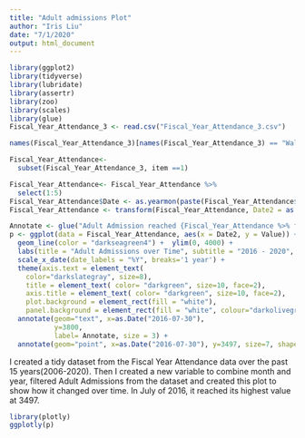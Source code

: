 ```yaml
---
title: "Adult admissions Plot"
author: "Iris Liu"
date: "7/1/2020"
output: html_document
---
```


```r
library(ggplot2)
library(tidyverse)
library(lubridate)
library(assertr)
library(zoo)
library(scales)
library(glue)
Fiscal_Year_Attendance_3 <- read.csv("Fiscal_Year_Attendance_3.csv")
```

```r
names(Fiscal_Year_Attendance_3)[names(Fiscal_Year_Attendance_3) == "Walk-In Admission Category"] <- "Walk_In_Admission_Category"
```
```r
Fiscal_Year_Attendance<-
  subset(Fiscal_Year_Attendance_3, item ==1)
```
```r
Fiscal_Year_Attendance<- Fiscal_Year_Attendance %>% 
  select(1:5)
Fiscal_Year_Attendance$Date <- as.yearmon(paste(Fiscal_Year_Attendance$Year, Fiscal_Year_Attendance$Month), "%Y %m")
Fiscal_Year_Attendance <- transform(Fiscal_Year_Attendance, Date2 = as.Date(Date,frac = 1))
```

```r
Annotate <- glue("Adult Admission reached {Fiscal_Year_Attendance %>% filter(Month == '7', Year == '2016') %>% pull(Value)} in July of 2016")
p <- ggplot(data = Fiscal_Year_Attendance, aes(x = Date2, y = Value)) +
  geom_line(color = "darkseagreen4") +  ylim(0, 4000) +
  labs(title = "Adult Admissions over Time", subtitle = "2016 - 2020", x = "Date", y = "Adult Admissions") + 
  scale_x_date(date_labels = "%Y", breaks='1 year') +
  theme(axis.text = element_text( 
    color="darkslategray", size=8),
    title = element_text( color= "darkgreen", size=10, face=2),
    axis.title = element_text( color= "darkgreen", size=10, face=2),
    plot.background = element_rect(fill = "white"), 
    panel.background = element_rect(fill = "white", colour="darkolivegreen")) + 
  annotate(geom="text", x=as.Date("2016-07-30"), 
           y=3800, 
           label= Annotate, size = 3) + 
  annotate(geom="point", x=as.Date("2016-07-30"), y=3497, size=7, shape=21, fill="transparent") 
```

I created a tidy dataset from the Fiscal Year Attendance data over the past 15 years(2006-2020). Then I created a new variable to combine month and year, filtered Adult Admissions from the dataset and created this plot to show how it changed over time. In July of 2016, it reached its highest value at 3497.

```r
library(plotly)
ggplotly(p)
```